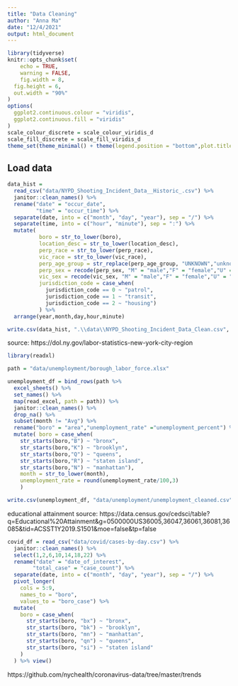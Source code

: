 ```yaml
---
title: "Data Cleaning"
author: "Anna Ma"
date: "12/4/2021"
output: html_document
---
```


```r
library(tidyverse)
knitr::opts_chunk$set(
	echo = TRUE,
	warning = FALSE,
	fig.width = 8, 
  fig.height = 6,
  out.width = "90%"
)
options(
  ggplot2.continuous.colour = "viridis",
  ggplot2.continuous.fill = "viridis"
)
scale_colour_discrete = scale_colour_viridis_d
scale_fill_discrete = scale_fill_viridis_d
theme_set(theme_minimal() + theme(legend.position = "bottom",plot.title = element_text(face = "bold")))
```

## Load data

```r
data_hist = 
  read_csv("data/NYPD_Shooting_Incident_Data__Historic_.csv") %>%
  janitor::clean_names() %>%
  rename("date" = "occur_date",
         "time" = "occur_time") %>%
  separate(date, into = c("month", "day", "year"), sep = "/") %>%
  separate(time, into = c("hour", "minute"), sep = ":") %>% 
  mutate(
          boro = str_to_lower(boro),
          location_desc = str_to_lower(location_desc),
          perp_race = str_to_lower(perp_race),
          vic_race = str_to_lower(vic_race),
          perp_age_group = str_replace(perp_age_group, "UNKNOWN","unknown"),
          perp_sex = recode(perp_sex, "M" = "male","F" = "female","U" = "unknown"), 
          vic_sex = recode(vic_sex, "M" = "male","F" = "female","U" = "unknown"),
          jurisdiction_code = case_when(
            jurisdiction_code == 0 ~ "patrol", 
            jurisdiction_code == 1 ~ "transit",
            jurisdiction_code == 2 ~ "housing")
          ) %>% 
  arrange(year,month,day,hour,minute)
```


```r
write.csv(data_hist, ".\\data\\NYPD_Shooting_Incident_Data_Clean.csv", row.names=FALSE)
```


source: https://dol.ny.gov/labor-statistics-new-york-city-region

```r
library(readxl)

path = "data/unemployment/borough_labor_force.xlsx"

unemployment_df = bind_rows(path %>% 
  excel_sheets() %>% 
  set_names() %>% 
  map(read_excel, path = path)) %>% 
  janitor::clean_names() %>% 
  drop_na() %>%
  subset(month != "Avg") %>% 
  rename("boro" = "area","unemployment_rate" ="unemployment_percent") %>% 
  mutate( boro = case_when(
    str_starts(boro,"B") ~ "bronx",
    str_starts(boro,"K") ~ "brooklyn",
    str_starts(boro,"Q") ~ "queens",
    str_starts(boro,"R") ~ "staten island",
    str_starts(boro,"N") ~ "manhattan"),
    month = str_to_lower(month),
    unemployment_rate = round(unemployment_rate/100,3)
    )
```

```r
write.csv(unemployment_df, "data/unemployment/unemployment_cleaned.csv")
```


educational attainment source:
https://data.census.gov/cedsci/table?q=Educational%20Attainment&g=0500000US36005,36047,36061,36081,36085&tid=ACSST1Y2019.S1501&moe=false&tp=false


```r
covid_df = read_csv("data/covid/cases-by-day.csv") %>%
  janitor::clean_names() %>% 
  select(1,2,6,10,14,18,22) %>% 
  rename("date" = "date_of_interest",
        "total_case" = "case_count") %>% 
  separate(date, into = c("month", "day", "year"), sep = "/") %>% 
  pivot_longer(
    cols = 5:9,
    names_to = "boro",
    values_to = "boro_case") %>%
  mutate(
    boro = case_when(
      str_starts(boro, "bx") ~ "bronx",
      str_starts(boro, "bk") ~ "brooklyn",
      str_starts(boro, "mn") ~ "manhattan",
      str_starts(boro, "qn") ~ "queens",
      str_starts(boro, "si") ~ "staten island"
    )
  ) %>% view()
```

https://github.com/nychealth/coronavirus-data/tree/master/trends